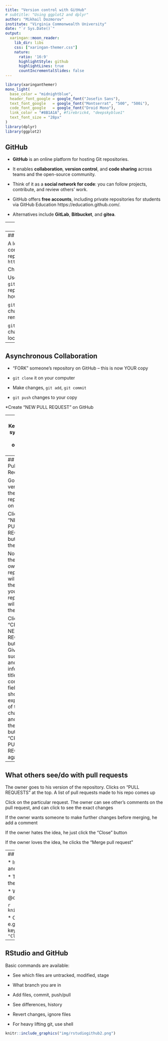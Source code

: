 ```yaml
---
title: "Version control with GitHub"
# subtitle: "Using ggplot2 and dplyr"
author: "Mikhail Dozmorov"
institute: "Virginia Commonwealth University"
date: "`r Sys.Date()`"
output:
  xaringan::moon_reader:
    lib_dir: libs
    css: ["xaringan-themer.css"]
    nature:
      ratio: '16:9'
      highlightStyle: github
      highlightLines: true
      countIncrementalSlides: false
---
```


```r
library(xaringanthemer)
mono_light(
  base_color = "midnightblue",
  header_font_google = google_font("Josefin Sans"),
  text_font_google   = google_font("Montserrat", "500", "500i"),
  code_font_google   = google_font("Droid Mono"),
  link_color = "#8B1A1A", #firebrick4, "deepskyblue1"
  text_font_size = "28px"
)
library(dplyr)
library(ggplot2)
```

<!-- HTML style block -->
<style>
.large { font-size: 130%; }
.small { font-size: 70%; }
.tiny { font-size: 40%; }
</style>


## GitHub

* **GitHub** is an online platform for hosting Git repositories.

* It enables **collaboration**, **version control**, and **code sharing** across teams and the open-source community.

* Think of it as a **social network for code**: you can follow projects, contribute, and review others’ work.

* GitHub offers **free accounts**, including private repositories for students via GitHub Education https://education.github.com/.

* Alternatives include **GitLab**, **Bitbucket**, and **gitea**.


---
## Why use GitHub?

True open source

Graphical user interface for git

Exploring code and its history

Tracking issues

Facilitates:
Learning from others, seeing what people are up to, and contributing to others’ code

Lowers the barrier to collaboration:
"There’s a typo in your documentation." vs. "Here’s a correction for your documentation."

---
## Remotes in GitHub

A local Git repository can be connected to one or more remote repositories
`git remote add origin https://github.com/username/reponame`

Check your work `git remote -v`

Use the `https://` protocol (not `git@github.com`) to connect to remote repositories until you have learned how to set up SSH

`git push origin main` - copies changes from a local repository to a remote repository

`git pull origin main` - copies changes from a remote repository to a local repository

---
## Asynchronous Collaboration

* "FORK" someone’s repository on GitHub – this is now YOUR copy

* `git clone` it on your computer

* Make changes, `git add`, `git commit`

* `git push` changes to your copy

*Create "NEW PULL REQUEST" on GitHub

---
## Keeping in sync with the owner's repo

Add a connection to the original owner’s repository ('upstream' - alias to other repo)  
`git remote add upstream https://github.com/username/reponame`

`git remote –v` - check what you have

`git pull upstream main` – pull changes from the owner’s repo

Make changes, `git add`, `git commit`, `git push`

Question: Where will they go? Can you do git push upstream main?

---
## Create Pull Request

Go to your version of the repository on GitHub

Click the "NEW PULL REQUEST" button at the top

Note that the owner’s repository will be on the left and your repository will be on the right

Click the "CREATE NEW PULL REQUEST" button. Give a succinct and informative title, in the comment field give a short explanation of the changes and click the green button "CREATE PULL REQUEST" again

---
## What others see/do with pull requests

The owner goes to his version of the repository. Clicks on "PULL REQUESTS" at the top. A list of pull requests made to his repo comes up

Click on the particular request. The owner can see other’s comments on the pull request, and can click to see the exact changes

If the owner wants someone to make further changes before merging, he add a comment

If the owner hates the idea, he just click the "Close" button

If the owner loves the idea, he clicks the "Merge pull request"

---
## Track and Resolve Issues

* Issues keep track of tasks, enhancements, and bugs for your projects

* They can be shared and discussed with the rest of your team

* Written in Markdown, can refer to @collaborator, #other_issue

```r
knitr::include_graphics("img/issues.png")
```

* Can use commit messages to fix issues, e.g., `"Add missing tab, fix #100"`. Use any keyword, `"Fixes", "Fixed", "Fix", "Closes", "Closed", or "Close"`


---
## RStudio and GitHub

Basic commands are available:

* See which files are untracked, modified, stage

* What branch you are in

* Add files, commit, push/pull

* See differences, history

* Revert changes, ignore files

* For heavy lifting git, use shell

```r
knitr::include_graphics("img/rstudiogithub2.png")
```


